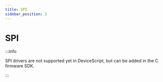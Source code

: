 ```yaml
---
title: SPI
sidebar_position: 3
---
```


# SPI

:::info

SPI drivers are not supported yet in DeviceScript, but can be added in the C firmware SDK.

:::